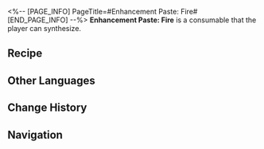 <%-- [PAGE_INFO]
PageTitle=#Enhancement Paste: Fire#
[END_PAGE_INFO] --%>
{{Consumable Infobox
|id          = 402011
|image       = Item Enhancement Paste- Fire.png
|type        = Attack Consumables
|rarity      = 3
|effect      = Upon use, increases Fire DMG of all allies by 24% for the next battle.
|description = A cream made from a mixture of Path materials and other things.<br />Apply it to the right weapon to boost combat effectiveness.
|effectType  = 
|effectType2 = 
|effectType3 = 
|recipe      = {{cx|Source missing}}
|source1     = [[Omni-Synthesizer]]
|source2     = 
|source3     = 
}}
{{Description|''"Half the effort, double the result."''}}
'''Enhancement Paste: Fire''' is a consumable that the player can synthesize.

==Recipe==
{{Recipe
|type                          = Synthesis
|group                         = Consumable
|Phlogiston                    = 5
|Feather of Flame              = 2
|Strange Matter of Destruction = 2
|sort                          = Phlogiston;Feather of Flame;Strange Matter of Destruction
}}

==Other Languages==
{{Other Languages
|en   = Enhancement Paste: Fire
|zhs  = 强化膏：火
|zht  = 強化膏：火
|ja   = 強化軟膏：炎
|ko   = 강화 연고: 화염
|es   = Crema potenciadora: Fuego
|fr   = Pâte de renforcement du feu
|ru   = Паста огненного усиления
|th   = Enhancement Paste: Fire
|vi   = Kem Cường Hóa: Hỏa
|de   = Verbesserungspaste: Feuer
|id   = Enhancement Paste: Fire
|pt   = Pasta de Aprimoramento: Fogo
}}

==Change History==
{{Change History|1.0}}

==Navigation==
{{Consumable Navbox}}
